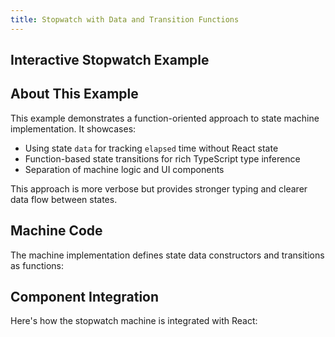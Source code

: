 ```yaml
---
title: Stopwatch with Data and Transition Functions
---
```



## Interactive Stopwatch Example

<div className="not-content">
  <StopwatchExample client:visible />
</div>

## About This Example

This example demonstrates a function-oriented approach to state machine implementation. It showcases:

- Using state `data` for tracking `elapsed` time without React state
- Function-based state transitions for rich TypeScript type inference
- Separation of machine logic and UI components

This approach is more verbose but provides stronger typing and clearer data flow between states.

## Machine Code

The machine implementation defines state data constructors and transitions as functions:

<CodeBlock lang="typescript" code={machineCode} />

## Component Integration

Here's how the stopwatch machine is integrated with React:

<CodeBlock lang="jsx" code={indexCode} />
